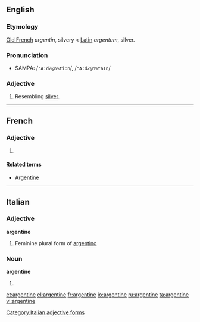 {{see|Argentine}}
==English==

===Etymology===

[[Old French]] ''argentin'', silvery < [[Latin]] ''argentum'', silver.

===Pronunciation===
* SAMPA: /<tt>"A:dZ@n%ti:n</tt>/, /<tt>"A:dZ@n%taIn</tt>/

===Adjective===
{{en-adj}}

# Resembling [[silver]].

----

==French==

===Adjective===
{{fr-adj-form}}

# {{feminine of|argentin}}

====Related terms====
* [[Argentine]]
----

==Italian==

===Adjective===
'''argentine''' {{f}}

# Feminine plural form of [[argentino]]

===Noun===
'''argentine''' {{f}}
# {{plural of|[[argentina]]|lang=Italian}}

[[Category:Italian adjective forms]]

[[et:argentine]]
[[el:argentine]]
[[fr:argentine]]
[[io:argentine]]
[[ru:argentine]]
[[ta:argentine]]
[[vi:argentine]]